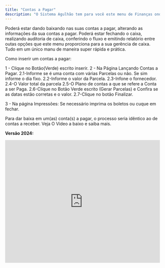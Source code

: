 ```yaml
---
title: "Contas a Pagar"
description: "O Sistema Agulhão tem para você este menu de Finanças onde você estará cadastrando Suas contas a Pagar"
---
```


Poderá estar dando baixando nas suas contas a pagar, alterando as informações da sua contas a pagar. Poderá estar fechando o caixa, realizando auditoria de caixa, conferindo o fluxo e emitindo relatório entre outas opções que este menu proporciona para a sua gerência de caixa. Tudo em um único manu de maneira super rápida e prática.

Como inserir um contas a pagar:

1 - Clique no Botão(Verde) escrito inserir.
2 - Na Página Lançando Contas a Pagar.
2.1-Informe se é uma conta com várias Parcelas ou não. Se sim informe o dia fixo.
2.2-Informe o valor da Parcela.
2.3-Infone o fornecedor.
2.4-O Valor total da parcela
2.5-O Plano de contas a que se refere a Conta a ser Paga.
2.6-Clique no Botão Verde escrito (Gerar Parcelas) e Confira se as datas estão corretas e o valor.
2.7-Clique no botão Finalizar.

3 - Na página Impressões: Se necessário imprima os boletos ou cuque em fechar.

Para dar baixa em um(as) conta(s) a pagar, o processo seria idêntico ao de contas a receber. Veja O Vídeo a baixo e saiba mais.

**Versão 2024:**

<iframe width="100%" height="400" src="https://www.youtube.com/embed/JzrDXqgZ0jo" title="Como realizar a monitoria do Contas a Pagar? | Financeiro Aguhlão Web" frameborder="0" allow="accelerometer; autoplay; clipboard-write; encrypted-media; gyroscope; picture-in-picture; web-share" referrerpolicy="strict-origin-when-cross-origin" allowfullscreen />

**Versão 2022:**

<iframe width="100%" height="400" src="https://www.youtube.com/embed/sp0MBRHI828" title="Comoo  funciona o Contas a Pagar | Produtos Agulhão Web" frameborder="0" allow="accelerometer; autoplay; clipboard-write; encrypted-media; gyroscope; picture-in-picture; web-share" referrerpolicy="strict-origin-when-cross-origin" allowfullscreen />